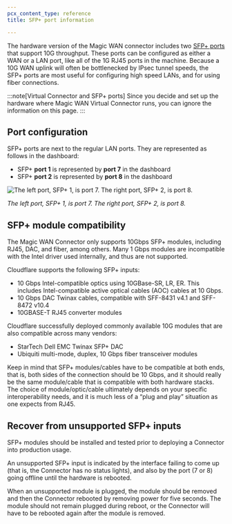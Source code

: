 ```yaml
---
pcx_content_type: reference
title: SFP+ port information

---
```


The hardware version of the Magic WAN connector includes two [SFP+ ports](https://en.wikipedia.org/wiki/Small_Form-factor_Pluggable) that support 10G throughput. These ports can be configured as either a WAN or a LAN port, like all of the 1G RJ45 ports in the machine. Because a 10G WAN uplink will often be bottlenecked by IPsec tunnel speeds, the SFP+ ports are most useful for configuring high speed LANs, and for using fiber connections.

:::note[Virtual Connector and SFP+ ports]
Since you decide and set up the hardware where Magic WAN Virtual Connector runs, you can ignore the information on this page.
:::

## Port configuration

SFP+ ports are next to the regular LAN ports. They are represented as follows in the dashboard:

- SFP+ **port 1** is represented by **port 7** in the dashboard
- SFP+ **port 2** is represented by **port 8** in the dashboard

![The left port, SFP+ 1, is port 7. The right port, SFP+ 2, is port 8.](~/assets/images/magic-wan/connector/sfp-ports.png)

_The left port, SFP+ 1, is port 7. The right port, SFP+ 2, is port 8._

## SFP+ module compatibility

The Magic WAN Connector only supports 10Gbps SFP+ modules, including RJ45, DAC, and fiber, among others. Many 1 Gbps modules are incompatible with the Intel driver used internally, and thus are not supported.

Cloudflare supports the following SFP+ inputs:

- 10 Gbps Intel-compatible optics using 10GBase-SR, LR, ER. This includes Intel-compatible active optical cables (AOC) cables at 10 Gbps.
- 10 Gbps DAC Twinax cables, compatible with SFF-8431 v4.1 and SFF-8472 v10.4
- 10GBASE-T RJ45 converter modules

Cloudflare successfully deployed commonly available 10G modules that are also compatible across many vendors:

- StarTech Dell EMC Twinax SFP+ DAC
- Ubiquiti multi-mode, duplex, 10 Gbps fiber transceiver modules

Keep in mind that SFP+ modules/cables have to be compatible at both ends, that is, both sides of the connection should be 10 Gbps, and it should really be the same module/cable that is compatible with both hardware stacks. The choice of module/optic/cable ultimately depends on your specific interoperability needs, and it is much less of a “plug and play” situation as one expects from RJ45.

## Recover from unsupported SFP+ inputs

SFP+ modules should be installed and tested prior to deploying a Connector into production usage.

An unsupported SFP+ input is indicated by the interface failing to come up (that is, the Connector has no status lights), and also by the port (7 or 8) going offline until the hardware is rebooted.

When an unsupported module is plugged, the module should be removed and then the Connector rebooted by removing power for five seconds. The module should not remain plugged during reboot, or the Connector will have to be rebooted again after the module is removed.
